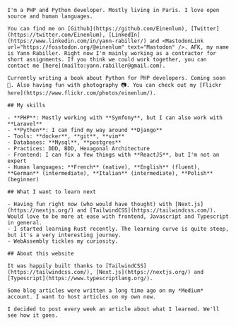 
<Layout>
    <Head>
        <title>About</title>
        <meta name="description" content="I'm a PHP and Python developer. This is my personal blog."/>
    </Head>

    I'm a PHP and Python developer. Mostly living in Paris. I love open source and human languages.

    You can find me on [Github](https://github.com/Einenlum), [Twitter](https://twitter.com/Einenlum), [LinkedIn](https://www.linkedin.com/in/yann-rabiller/) and <MastodonLink url="https://fosstodon.org/@einenlum" text="Mastodon" />. AFK, my name is Yann Rabiller. Right now I'm mainly working as a contractor for short assignments. If you think we could work together, you can contact me [here](mailto:yann.rabiller@gmail.com).

    Currently writing a book about Python for PHP developers. Coming soon 🙊. Also having fun with photography 📷. You can check out my [Flickr here](https://www.flickr.com/photos/einenlum/).

    ## My skills

    - **PHP**: Mostly working with **Symfony**, but I can also work with **Laravel**
    - **Python**: I can find my way around **Django**
    - Tools: **docker**, **git**, **vim**
    - Databases: **Mysql**, **postgres**
    - Practices: DDD, BDD, Hexagonal Architecture
    - Frontend: I can fix a few things with **ReactJS**, but I'm not an expert
    - Human languages: **French** (native), **English** (fluent), **German** (intermediate), **Italian** (intermediate), **Polish** (beginner)

    ## What I want to learn next

    - Having fun right now (who would have thought) with [Next.js](https://nextjs.org/) and [TailwindCSS](https://tailwindcss.com/). Would love to be more at ease with frontend, Javascript and Typescript in general.
    - I started learning Rust recently. The learning curve is quite steep, but it's a very interesting journey.
    - WebAssembly tickles my curiosity.

    ## About this website

    It was happily built thanks to [TailwindCSS](https://tailwindcss.com/), [Next.js](https://nextjs.org/) and [Typescript](https://www.typescriptlang.org/).

    Some blog articles were written a long time ago on my *Medium* account. I want to host articles on my own now.

    I decided to post every week an article about what I learned. We'll see how it goes.

</Layout>
